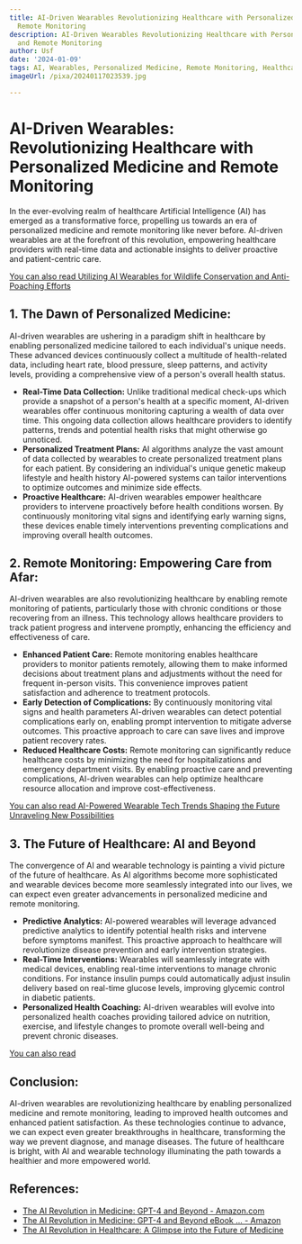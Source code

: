 ```yaml
---
title: AI-Driven Wearables Revolutionizing Healthcare with Personalized Medicine and
  Remote Monitoring
description: AI-Driven Wearables Revolutionizing Healthcare with Personalized Medicine
  and Remote Monitoring
author: Usf
date: '2024-01-09'
tags: AI, Wearables, Personalized Medicine, Remote Monitoring, Healthcare
imageUrl: /pixa/20240117023539.jpg

---
```

# AI-Driven  Wearables: Revolutionizing Healthcare with  Personalized Medicine and Remote Monitoring

In  the  ever-evolving realm of healthcare Artificial Intelligence (AI) has emerged as a transformative force, propelling us  towards an era  of personalized medicine and remote monitoring like never before. AI-driven wearables are at the forefront of this revolution, empowering healthcare providers with  real-time data and actionable  insights to deliver proactive and patient-centric care.

[You  can also read  Utilizing AI Wearables for Wildlife Conservation and Anti-Poaching Efforts](Utilizing%20AI%20Wearables%20for%20Wildlife%20Conservation%20and%20Anti-Poaching%20Efforts)


## 1. The Dawn of Personalized Medicine:

AI-driven wearables are ushering in a paradigm shift in healthcare by  enabling personalized medicine  tailored  to each individual's unique needs. These advanced devices continuously  collect a multitude of health-related data, including heart rate, blood pressure, sleep patterns, and activity  levels, providing a comprehensive view of a person's  overall health status.

- **Real-Time Data Collection:**  Unlike traditional medical check-ups  which provide a snapshot of  a  person's health at  a specific moment, AI-driven wearables offer continuous monitoring capturing  a wealth of data over time.  This ongoing data collection allows healthcare  providers to identify patterns, trends and potential health risks that might otherwise go unnoticed.
- **Personalized Treatment Plans:** AI algorithms analyze the vast amount of  data collected by wearables to create personalized treatment plans for each patient. By considering an  individual's unique genetic  makeup lifestyle and health history AI-powered systems can tailor  interventions to optimize outcomes and minimize  side effects.
- **Proactive Healthcare:** AI-driven wearables empower healthcare providers to intervene proactively before health conditions worsen. By  continuously monitoring vital signs and  identifying early warning signs, these devices enable timely  interventions preventing complications and improving overall health outcomes.

## 2. Remote Monitoring: Empowering Care from Afar:

AI-driven  wearables are also revolutionizing healthcare by enabling remote monitoring of patients, particularly those with chronic conditions or those  recovering from an illness. This technology allows healthcare providers to track patient progress and intervene  promptly, enhancing the efficiency and  effectiveness  of care.

- **Enhanced Patient Care:** Remote monitoring enables healthcare providers to monitor patients remotely,  allowing them to make informed  decisions about treatment plans and adjustments without the need for frequent in-person visits. This convenience improves patient satisfaction and adherence to treatment protocols.
- **Early Detection of Complications:**  By continuously monitoring vital signs and health parameters AI-driven wearables can detect potential complications early on,  enabling prompt intervention to mitigate adverse outcomes. This proactive approach  to care can save lives and improve patient recovery rates.
- **Reduced Healthcare Costs:** Remote monitoring can significantly reduce healthcare costs by minimizing the need for hospitalizations and emergency department visits. By enabling proactive care and preventing complications, AI-driven wearables can help optimize healthcare resource allocation and improve cost-effectiveness.

[You  can also read AI-Powered Wearable Tech Trends Shaping the Future Unraveling New Possibilities](AI-Powered%20Wearable%20Tech%20Trends%20Shaping%20the%20Future%20Unraveling%20New%20Possibilities)


## 3. The Future of Healthcare: AI and Beyond

The  convergence of AI  and  wearable technology is painting a  vivid picture of the future of healthcare. As  AI algorithms become more sophisticated and wearable  devices become more seamlessly integrated into  our lives, we can expect even  greater advancements in personalized medicine and remote monitoring.

- **Predictive Analytics:** AI-powered wearables will leverage advanced predictive analytics to identify potential health risks and intervene before symptoms  manifest. This proactive approach  to healthcare will revolutionize  disease  prevention and early intervention strategies.
- **Real-Time Interventions:** Wearables will seamlessly  integrate with medical devices, enabling real-time interventions to  manage  chronic conditions. For instance  insulin  pumps could automatically adjust insulin delivery based on real-time glucose levels, improving glycemic control in diabetic patients.
- **Personalized Health Coaching:** AI-driven wearables will evolve into personalized health coaches providing tailored advice on nutrition, exercise, and lifestyle changes to promote overall  well-being and prevent chronic  diseases.

[You can also read ]()


## Conclusion:

AI-driven wearables are revolutionizing healthcare by enabling personalized medicine and remote monitoring, leading to improved health outcomes and enhanced patient  satisfaction. As these technologies continue to advance, we  can expect even greater breakthroughs in healthcare, transforming the way we prevent diagnose, and manage diseases.  The future of healthcare is bright, with AI and wearable technology illuminating the path towards a healthier and more empowered world.

## References:
- [The AI Revolution in Medicine: GPT-4 and Beyond - Amazon.com](https://www.amazon.com/AI-Revolution-Medicine-GPT-4-Beyond/dp/0138200130)
- [The AI Revolution in Medicine: GPT-4 and Beyond eBook ... - Amazon](https://www.amazon.com/AI-Revolution-Medicine-GPT-4-Beyond-ebook/dp/B0BXNVM6FC)
- [The AI Revolution in Healthcare: A Glimpse into the Future of Medicine](https://www.linkedin.com/pulse/ai-revolution-healthcare-glimpse-future-medicine-andrew-paolillo)
